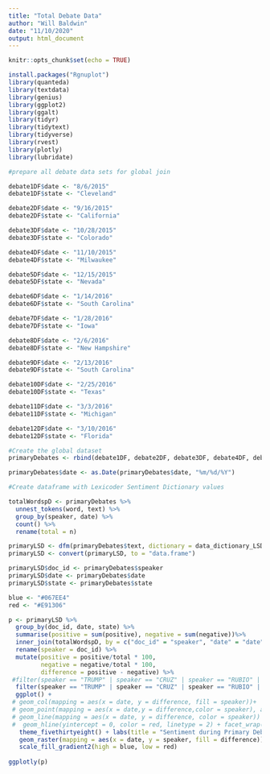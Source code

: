 ---
title: "Total Debate Data"
author: "Will Baldwin"
date: "11/10/2020"
output: html_document
---

```{r setup, include=FALSE}
knitr::opts_chunk$set(echo = TRUE)
```

```{r, include=FALSE}
install.packages("Rgnuplot")
library(quanteda)
library(textdata)
library(genius)
library(ggplot2)
library(ggalt)
library(tidyr)
library(tidytext)
library(tidyverse)
library(rvest)
library(plotly)
library(lubridate)
```

```{r}
#prepare all debate data sets for global join

debate1DF$date <- "8/6/2015"
debate1DF$state <- "Cleveland"

debate2DF$date <- "9/16/2015"
debate2DF$state <- "California"

debate3DF$date <- "10/28/2015"
debate3DF$state <- "Colorado"

debate4DF$date <- "11/10/2015"
debate4DF$state <- "Milwaukee"

debate5DF$date <- "12/15/2015"
debate5DF$state <- "Nevada"

debate6DF$date <- "1/14/2016"
debate6DF$state <- "South Carolina"

debate7DF$date <- "1/28/2016"
debate7DF$state <- "Iowa"

debate8DF$date <- "2/6/2016"
debate8DF$state <- "New Hampshire"

debate9DF$date <- "2/13/2016"
debate9DF$state <- "South Carolina"

debate10DF$date <- "2/25/2016"
debate10DF$state <- "Texas"

debate11DF$date <- "3/3/2016"
debate11DF$state <- "Michigan"

debate12DF$date <- "3/10/2016"
debate12DF$state <- "Florida"
```

```{r}
#Create the global dataset
primaryDebates <- rbind(debate1DF, debate2DF, debate3DF, debate4DF, debate5DF, debate6DF, debate7DF, debate8DF, debate9DF, debate10DF, debate11DF, debate12DF)

primaryDebates$date <- as.Date(primaryDebates$date, "%m/%d/%Y")
```

```{r}
#Create dataframe with Lexicoder Sentiment Dictionary values

totalWordspD <- primaryDebates %>%
  unnest_tokens(word, text) %>%
  group_by(speaker, date) %>%
  count() %>%
  rename(total = n)

primaryLSD <- dfm(primaryDebates$text, dictionary = data_dictionary_LSD2015)
primaryLSD <- convert(primaryLSD, to = "data.frame")

primaryLSD$doc_id <- primaryDebates$speaker
primaryLSD$date <- primaryDebates$date
primaryLSD$state <- primaryDebates$state

blue <- "#067EE4"
red <- "#E91306"

p <- primaryLSD %>%
  group_by(doc_id, date, state) %>%
  summarise(positive = sum(positive), negative = sum(negative))%>%
  inner_join(totalWordspD, by = c("doc_id" = "speaker", "date" = "date")) %>%
  rename(speaker = doc_id) %>%
  mutate(positive = positive/total * 100,
         negative = negative/total * 100,
         difference = positive - negative) %>%
 #filter(speaker == "TRUMP" | speaker == "CRUZ" | speaker == "RUBIO" | speaker == "KASICH") %>% 
  filter(speaker == "TRUMP" | speaker == "CRUZ" | speaker == "RUBIO" | speaker == "KASICH"| speaker == "CARSON" | speaker == "BUSH" | speaker == "PAUL" | speaker == "CHRISTIE" | speaker == "FIORINA" | speaker == "WALKER") %>% 
  ggplot() +
 # geom_col(mapping = aes(x = date, y = difference, fill = speaker))+
 # geom_point(mapping = aes(x = date,y = difference,color = speaker), alpha = .7, size = 3) + 
 # geom_line(mapping = aes(x = date, y = difference, color = speaker)) + 
 #  geom_hline(yintercept = 0, color = red, linetype = 2) + facet_wrap(~speaker)
   theme_fivethirtyeight() + labs(title = "Sentiment during Primary Debates", x = "net sentiment", y = "date") +
   geom_raster(mapping = aes(x = date, y = speaker, fill = difference)) + 
   scale_fill_gradient2(high = blue, low = red)
   
ggplotly(p)



```

